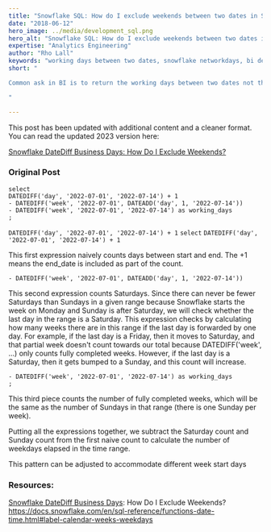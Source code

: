 ```yaml
---
title: "Snowflake SQL: How do I exclude weekends between two dates in Snowflake SQL?"
date: "2018-06-12"
hero_image: ../media/development_sql.png
hero_alt: "Snowflake SQL: How do I exclude weekends between two dates in Snowflake SQL?"
expertise: "Analytics Engineering"
author: "Rho Lall"
keywords: "working days between two dates, snowflake networkdays, bi developer, data driven development"
short: "

Common ask in BI is to return the working days between two dates not the calendar days.

"

---
```

This post has been updated with additional content and a cleaner format. You can read the updated 2023 version here:

[Snowflake DateDiff Business Days](/thoughts/snowflake-datediff-business-days)[: How Do I Exclude Weekends?](/thoughts/snowflake-datediff-business-days)

### Original Post

`select`  
`DATEDIFF('day', '2022-07-01', '2022-07-14') + 1`  
`- DATEDIFF('week', '2022-07-01', DATEADD('day', 1, '2022-07-14'))`  
`- DATEDIFF('week', '2022-07-01', '2022-07-14') as working_days`  
`;`
    

`DATEDIFF('day', '2022-07-01', '2022-07-14') + 1`
`select`
`DATEDIFF('day', '2022-07-01', '2022-07-14') + 1`
          
This first expression naively counts days between start and end. 
The +1 means the end_date is included as part of the count.
          
`- DATEDIFF('week', '2022-07-01', DATEADD('day', 1, '2022-07-14'))`
        
This second expression counts Saturdays. 
Since there can never be fewer Saturdays than Sundays in a given range because 
Snowflake starts the week on Monday and Sunday is after Saturday, 
we will check whether the last day in the range is a Saturday.
This expression checks by calculating how many weeks there are in this range if the last day is forwarded by one day.
For example, if the last day is a Friday, then it moves to Saturday, and that partial week doesn't count towards our total 
because DATEDIFF('week', ...) only counts fully completed weeks. 
However, if the last day is a Saturday, then it gets bumped to a Sunday, and this count will increase.
        
`- DATEDIFF('week', '2022-07-01', '2022-07-14') as working_days`  
`;`

This third piece counts the number of fully completed weeks, which will be the same as the number of Sundays in that range
(there is one Sunday per week).

Putting all the expressions together, 
we subtract the Saturday count 
and Sunday count 
from the first naive count to calculate the number of weekdays elapsed in the time range.

This pattern can be adjusted to accommodate different week start days



### Resources:
[Snowflake DateDiff Business Days](/thoughts/snowflake-datediff-business-days): How Do I Exclude Weekends?  
https://docs.snowflake.com/en/sql-reference/functions-date-time.html#label-calendar-weeks-weekdays

